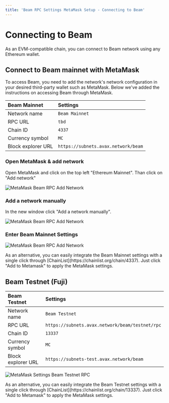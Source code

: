 ```yaml
---
title: 'Beam RPC Settings MetaMask Setup - Connecting to Beam'
---
```



# Connecting to Beam
As an EVM-compatible chain, you can connect to Beam network using any Ethereum wallet.

## Connect to Beam mainnet with MetaMask

<Callout type="info">
  To access Beam, you need to add the network's network configuration in your desired third-party wallet such as MetaMask. Below we've added the instructions on accessing Beam through MetaMask.
</Callout>

| Beam Mainnet   | Settings |
| :----- | :---- |
| Network name    |  `Beam Mainnet`   |
| RPC URL | `tbd`  |
| Chain ID | `4337`  |
| Currency symbol | `MC`  |
| Block explorer URL| `https://subnets.avax.network/beam`  |

<Steps>
 
### Open MetaMask & add network

Open MetaMask and click on the top left "Ethereum Mainnet". Than click on "Add network"
 
![MetaMask Beam RPC Add Network](/metamask1.png)

 
### Add a network manually
 
In the new window click "Add a network manually".

![MetaMask Beam RPC Add Network](/metamask2.png)

### Enter Beam Mainnet Settings

![MetaMask Beam RPC Add Network](/metamask3.png)
 
</Steps>

<Callout type="info">
As an alternative, you can easily integrate the Beam Mainnet settings with a single click through [ChainList](https://chainlist.org/chain/4337). Just click "Add to Metamask" to apply the MetaMask settings.
</Callout>

## Beam Testnet (Fuji) 



| Beam Testnet   | Settings |
| :----- | :---- |
| Network name    |  `Beam Testnet`   |
| RPC URL | `https://subnets.avax.network/beam/testnet/rpc`  |
| Chain ID | `13337`  |
| Currency symbol | `MC`  |
| Block explorer URL| `https://subnets-test.avax.network/beam`  |

![MetaMask Settings Beam Testnet RPC](/metamask-beam-testnet.png)

<Callout type="info">
As an alternative, you can easily integrate the Beam Testnet settings with a single click through [ChainList](https://chainlist.org/chain/13337). Just click "Add to Metamask" to apply the MetaMask settings.
</Callout>